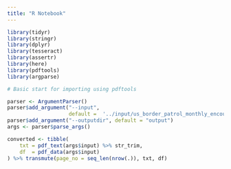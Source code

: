 ```yaml
---
title: "R Notebook"
---
```


```r

library(tidyr)
library(stringr)
library(dplyr)
library(tesseract)
library(assertr)
library(here)
library(pdftools)
library(argparse)

```

```r

# Basic start for importing using pdftools

parser <- ArgumentParser()
parser$add_argument("--input",
                    default =  '../input/us_border_patrol_monthly_encounters_fy2000-fy2020-508.pdf')
parser$add_argument("--outputdir", default = "output")
args <- parser$parse_args()

converted <- tibble(
    txt = pdf_text(args$input) %>% str_trim,
    df  = pdf_data(args$input)
) %>% transmute(page_no = seq_len(nrow(.)), txt, df)

```
